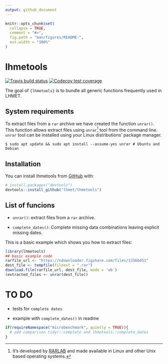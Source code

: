 ```yaml
---
output: github_document
---
```


<!-- README.md is generated from README.Rmd. Please edit that file -->

```r
knitr::opts_chunk$set(
  collapse = TRUE,
  comment = "#>",
  fig.path = "man/figures/README-",
  out.width = "100%"
)
```

# lhmetools

<!-- badges: start -->
[![Travis build status](https://travis-ci.com/lhmet/lhmetools.svg?branch=master)](https://travis-ci.com/lhmet/lhmetools)
[![Codecov test coverage](https://codecov.io/gh/lhmet/lhmetools/branch/master/graph/badge.svg)](https://codecov.io/gh/lhmet/lhmetools?branch=master)
<!-- badges: end -->

The goal of `{lhmetools}` is to bundle all generic functions frequently used in LHMET.

## System requirements 

To extract files from a `rar` archive we have created the function `unrar()`. This function allows extract files using `unrar`[^1] tool from the command line. `unrar` tool can be installed using your Linux distributions' package manager. 

```
$ sudo apt update && sudo apt install --assume-yes unrar # Ubuntu and Debian
```

[^1]: It's developed by [RARLAB](https://www.rarlab.com/download.htm) and made 
available in Linux and other Unix based operating systems.

## Installation

You can install lhmetools from [GitHub](https://github.com/) with:

``` r
# install.packages("devtools")
devtools::install_github("lhmet/lhmetools")
```
## List of funcions

- `unrar()`: extract files from a `rar` archive.

- `complete_dates()`: Complete missing data combinations leaving explicit 
missing dates.


This is a basic example which shows you how to extract files:

```r
library(lhmetools)
## basic example code
rarfile_url <- "https://ndownloader.figshare.com/files/13366451"
dest_file <- tempfile(fileext = ".rar")
download.file(rarfile_url, dest_file, mode = 'wb')
(extracted_files <- unrar(dest_file))
```


# TO DO

- tests for `complete dates`

- example with `complete_dates()` in readme

```r
if(requireNamespace("microbenchmark", quietly = TRUE)){
  # add comparison tidyr::complete and lhmetools::complete_dates
}
```
